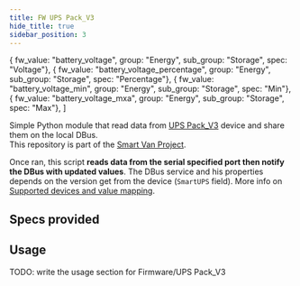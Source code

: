 ```yaml
---
title: FW UPS Pack_V3
hide_title: true
sidebar_position: 3
---
```


<!--
 FROM   @site/src/components/templates/PageSoftware
 VER    1.0.3
-->


  { fw_value: "battery_voltage", group: "Energy", sub_group: "Storage",  spec: "Voltage"},
  { fw_value: "battery_voltage_percentage", group: "Energy", sub_group: "Storage",  spec: "Percentage"},
  { fw_value: "battery_voltage_min", group: "Energy", sub_group: "Storage",  spec: "Min"},
  { fw_value: "battery_voltage_mxa", group: "Energy", sub_group: "Storage",  spec: "Max"},
]



<SoftwareTitle
  name={software_name}
  status={software_status} />

<SoftwareHeader
  name={software_name}
  code={software_code}
  category={software_category}
  language={software_language}
  current_status={software_status}
  current_version={software_version}
  url_logo="/img/software/firmware/fw_upspack_v3/fw_upspack_v3_image.jpeg"
  url_repo="https://github.com/Smart-Van-2-0/com.robypomper.smartvan.fw.upspack_v3/"
  url_downloads="https://github.com/Smart-Van-2-0/com.robypomper.smartvan.fw.upspack_v3/tags/"
  url_support="https://github.com/Smart-Van-2-0/com.robypomper.smartvan.fw.upspack_v3/issues/" >

Simple Python module that read data from [UPS Pack_V3](https://github.com/rcdrones/UPSPACK_V3/blob/master/README_en.md)
device and share them on the local DBus.<br />
This repository is part of the [Smart Van Project](https://smartvan.johnosproject.org/).

Once ran, this script **reads data from the serial specified port then notify
the DBus with updated values**. The DBus service and his properties depends on
the version get from the device (`SmartUPS` field). More info on [Supported
devices and value mapping](https://github.com/Smart-Van-2-0/com.robypomper.smartvan.fw.upspack_v3/#supported-devices-and-value-mapping).

</SoftwareHeader>

## Specs provided

<SoftwareSpecsProvidedText />

<SoftwareSpecsProvidedTable specs_provided={specs_provided} />

## Usage

TODO: write the usage section for Firmware/UPS Pack_V3
